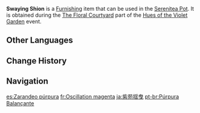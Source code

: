 {{Furnishing Infobox
|id             = 373835
|image          = Item Swaying Shion.png
|category       = Floral Scene
|component      = Floral Scene
|quality        = 3
|description    = A floral scene formed by the branches of the aster-colored Sakura Trees. They sway elegantly, adding a touch of liveliness to the floral courtyard.
|event          = Hues of the Violet Garden
|source1        = [[Hues of the Violet Garden/The Floral Courtyard|The Floral Courtyard]] event
}}
'''Swaying Shion''' is a [[Furnishing]] item that can be used in the [[Serenitea Pot]]. It is obtained during the [[Hues of the Violet Garden/The Floral Courtyard|The Floral Courtyard]] part of the [[Hues of the Violet Garden]] event.

==Other Languages==
{{Other Languages
|en      = Swaying Shion
|zhs     = 紫苑遥曳
|zhs_rm  = Zǐyuàn Yáoyè
|zht     = 紫苑遙曳
|zht_rm  = Zǐyuàn Yáoyè
|zh_tl   = Fluttering of Asters {{Sino|zh|ja}}
|ja      = 紫苑揺曳
|ja_rm   = Shion Youei{{Assumed}}
|ja_tl   = Fluttering of Asters
|ko      = 하늘거리는 자원
|ko_tl   = Wavy Resources
|es      = Zarandeo púrpura
|es_tl   = Purple Shaking
|fr      = Oscillation magenta
|fr_tl   = Magenta Oscillation
|ru      = Пурпурный сад
|ru_tl   = Purple Orchard
|th      = สีม่วงที่ไหวเอน
|th_rm   = 
|th_tl   = 
|vi      = Tử Uyển Đung Đưa
|vi_tl   = 
|de      = Lila Brise
|de_tl   = Purple Breeze
|id      = Lambaian Bunga Ungu
|id_tl   = Waving Purple Flower
|pt      = Púrpura Balançante
|pt_tl   = 
|tr      = Savrulan Shion
|tr_tl   = 
|it      = Shion ondeggiante
|it_tl   = 
}}

==Change History==
{{Change History|2.6}}

==Navigation==
{{Furnishing Navbox/Subsystems|curio}}

[[es:Zarandeo púrpura]]
[[fr:Oscillation magenta]]
[[ja:紫苑揺曳]]
[[pt-br:Púrpura Balançante]]